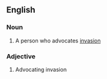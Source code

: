 ==English==

===Noun===
{{en-noun}}

# A person who advocates [[invasion]]

===Adjective===
{{en-adj}}

# Advocating invasion
